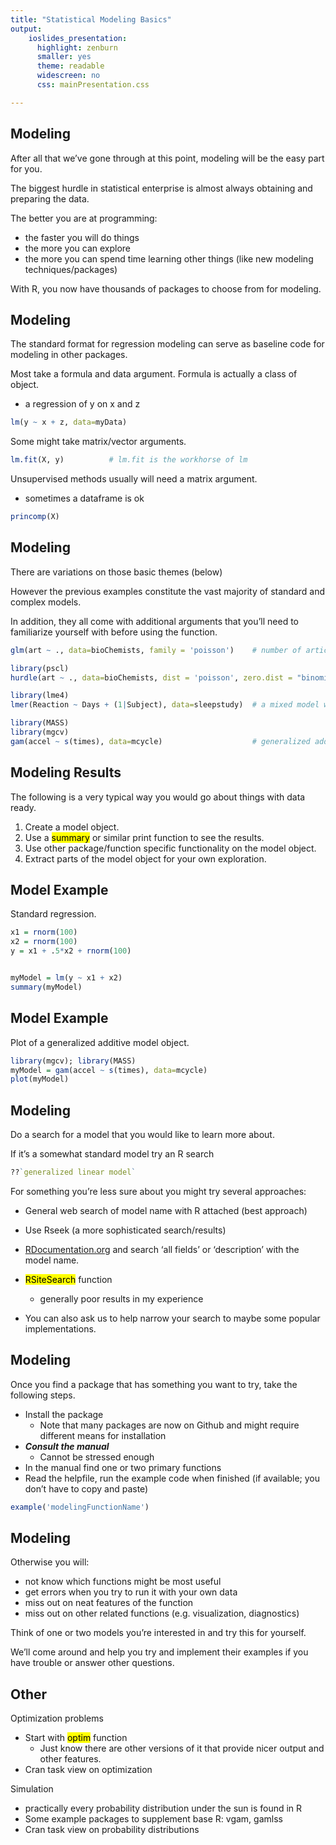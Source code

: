 ```yaml
---
title: "Statistical Modeling Basics"
output:   
    ioslides_presentation:
      highlight: zenburn
      smaller: yes
      theme: readable
      widescreen: no
      css: mainPresentation.css

---
```


## Modeling

After all that we've gone through at this point, modeling will be the easy part for you.  

The biggest hurdle in statistical enterprise is almost always obtaining and preparing the data.

The better you are at programming:

- the faster you will do things
- the more you can explore
- the more you can spend time learning other things (like new modeling techniques/packages)

With R, you now have thousands of packages to choose from for modeling.


## Modeling

The standard format for regression modeling can serve as baseline code for modeling in other packages.

Most take a formula and data argument. Formula is actually a class of object.

- a regression of y on x and z

```r
lm(y ~ x + z, data=myData)
```

Some might take matrix/vector arguments.

```r
lm.fit(X, y)          # lm.fit is the workhorse of lm
```


Unsupervised methods usually will need a matrix argument.

- sometimes a dataframe is ok

```r
princomp(X)
```

## Modeling

There are variations on those basic themes (below)

However the previous examples constitute the vast majority of standard and complex models.  

In addition, they all come with additional arguments that you'll need to familiarize yourself with before using the function.

```r
glm(art ~ ., data=bioChemists, family = 'poisson')    # number of articles predicted by everything else

library(pscl)
hurdle(art ~ ., data=bioChemists, dist = 'poisson', zero.dist = "binomial")   # to deal with excess zeros
```

```r
library(lme4)
lmer(Reaction ~ Days + (1|Subject), data=sleepstudy)  # a mixed model with a random intercept for Subject
```

```r
library(MASS)
library(mgcv)
gam(accel ~ s(times), data=mcycle)                    # generalized additive model
```


## Modeling Results

The following is a very typical way you would go about things with data ready.

1. Create a model object.
2. Use a <mark class="empCode">summary</mark> or similar print function to see the results.
3. Use other package/function specific functionality on the model object.
4. Extract parts of the model object for your own exploration.

## Model Example

Standard regression.

```r
x1 = rnorm(100)
x2 = rnorm(100)
y = x1 + .5*x2 + rnorm(100)


myModel = lm(y ~ x1 + x2)
summary(myModel)
```

## Model Example

Plot of a generalized additive model object.

```r
library(mgcv); library(MASS)
myModel = gam(accel ~ s(times), data=mcycle) 
plot(myModel)
```



## Modeling

Do a search for a model that you would like to learn more about.

If it's a somewhat standard model try an R search

```r
??`generalized linear model`
```

For something you're less sure about you might try several approaches:

- General web search of model name with R attached (best approach)

- Use Rseek (a more sophisticated search/results)

- [RDocumentation.org](http://www.rdocumentation.org/) and search 'all fields' or 'description' with the model name.

- <mark class='empCode'>RSiteSearch</mark> function
    - generally poor results in my experience

- You can also ask us to help narrow your search to maybe some popular implementations.


## Modeling 

Once you find a package that has something you want to try, take the following steps.

- Install the package
  - Note that many packages are now on Github and might require different means for installation
- ***Consult the manual***
    - Cannot be stressed enough
- In the manual find one or two primary functions
- Read the helpfile, run the example code when finished (if available; you don't have to copy and paste)

```r
example('modelingFunctionName')
```

## Modeling
Otherwise you will:

- not know which functions might be most useful
- get errors when you try to run it with your own data
- miss out on neat features of the function
- miss out on other related functions (e.g. visualization, diagnostics)

Think of one or two models you're interested in and try this for yourself.

We'll come around and help you try and implement their examples if you have trouble or answer other questions.


## Other

Optimization problems

  - Start with <mark class='empCode'>optim</mark> function 
      - Just know there are other versions of it that provide nicer output and other features.
  - Cran task view on optimization
  
Simulation

  - practically every probability distribution under the sun is found in R
  - Some example packages to supplement base R: vgam, gamlss
  - Cran task view on probability distributions


